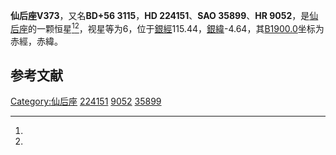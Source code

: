 {{Starbox begin
| name = 仙后座V373
}}
{{Starbox observe
| epoch = [[J2000.0|J2000.0]]
| constell = [[仙后座|仙后座]]<ref name=SIMBAD>{{cite web
 | url=http://simbad.u-strasbg.fr/simbad/sim-id?Ident=HR+9052
 | title =Pulsating variable Star
 | publisher=Centre de Données astronomiques de Strasbourg
 | work=SIMBAD
 | accessdate=2012-07-13}}</ref><ref name=DATA>{{cite web
 | url=http://vizier.u-strasbg.fr/viz-bin/VizieR-5?-out.add=.&-source=5050&-corr=PK=HR&-out.max=9999&HR=9052
 | title=VizieR Detailed Page
 | accessdate=2012-07-13
 | archive-date=2016-03-04
 | archive-url=https://web.archive.org/web/20160304230812/http://vizier.u-strasbg.fr/viz-bin/VizieR-5?-out.add=.&-source=5050&-corr=PK=HR&-out.max=9999&HR=9052
 | dead-url=no
 }}</ref>
| 星官 = 
| ra = {{RA|23|55|33.7}}<ref name=SIMBAD /><ref name=DATA />
| dec = {{DEC|+57|24|44}}<ref name=SIMBAD /><ref name=DATA />
| appmag_v = 6<ref name=SIMBAD /><ref name=DATA />
}}
{{Starbox character
| class = B0.5II+B0.5II<ref name=SIMBAD /><ref name=DATA />
| b-v = 0.21<ref name=SIMBAD /><ref name=DATA />
| u-b = -0.72<ref name=SIMBAD /><ref name=DATA />
| r-i = <ref name=SIMBAD /><ref name=DATA />
| variable = 
}}
{{Starbox astrometry
| radial_v = -0.72
| prop_mo_ra = -26
| parallax = 0.029
| p_error = 
}}
{{Starbox catalog
| names =BD+56 3115，[[SAO星表|SAO]] 35899，[[HD星表|HD]] 224151，[[HR星表|HR]] 9052}}
{{Starbox reference |Simbad=HR+9052}}
{{Starbox end}}

'''仙后座V373'''，又名'''BD+56 3115'''，'''HD 224151'''、'''SAO 35899'''、'''HR 9052'''，是[[仙后座|仙后座]]的一颗恒星<ref name=SIMBAD /><ref name=DATA />，视星等为6，位于[[銀道座標系|銀經]]115.44，[[銀道座標系|銀緯]]-4.64，其[[B1900.0|B1900.0]]坐标为赤經{{RA|23|50|32.7}}，赤緯{{DEC|+56|-4.64|20}}。

== 参考文献 ==
{{reflist}}

{{star-stub}}

{{仙后座恒星}}
[[Category:仙后座|Category:仙后座]]
[[Category:HD和HDE天體|224151]]
[[Category:HR天體|9052]]
[[Category:SAO天體|35899]]